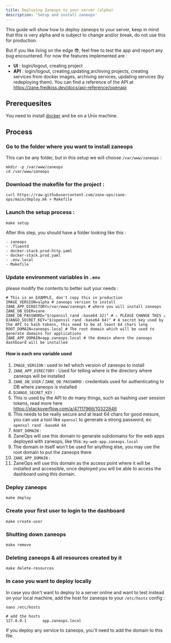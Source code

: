 ```yaml
---
title: Deploying Zaneops to your server (alpha)
description: 'Setup and install zaneops'
---
```


This guide will show how to deploy zaneops to your server, keep in mind that this is very alpha and is subject to change
and/or break, do not use this for production.

But if you like living on the edge 😎, feel free to test the app and report any bug encountered.
For now the features implemented are :

- **UI** : login/logout, creating project
- **API** : login/logout, creating,updating,archiving projects, creating services from docker images, archiving services,
updating services (by redeploying them). You can find a reference of the API
at https://zane.fredkiss.dev/docs/api-reference/openapi

## Prerequesites

You need to install [docker](https://docs.docker.com/engine/install/) and be on a Unix machine.

## Process

### Go to the folder where you want to install zaneops

This can be any folder, but in this setup we will choose `/var/www/zaneops` :

```shell
mkdir -p /var/www/zaneops 
cd /var/www/zaneops
```

### Download the makefile for the project :

```shell
curl https://raw.githubusercontent.com/zane-ops/zane-ops/main/deploy.mk > Makefile
```

### Launch the setup process :

```shell
make setup
```

After this step, you should have a folder looking like this :





<FileTree>

    - zaneops
    - .fluentd
    - docker-stack.prod-http.yaml
    - docker-stack.prod.yaml
    - .env.local
    - Makefile

</FileTree>

### Update environment variables in `.env`

please modify the contents to better suit your needs :

```shell
# This is an EXAMPLE, don't copy this in production
IMAGE_VERSION=alpha # zaneops version to install
ZANE_APP_DIRECTORY=/var/www/zaneops # where you will install zaneops 
ZANE_DB_USER=zane
ZANE_DB_PASSWORD="$(openssl rand -base64 32)" # ⚠️ PLEASE CHANGE THIS ⚠️
DJANGO_SECRET_KEY="$(openssl rand -base64 64)" # A secret key used by the API to hash tokens, this need to be at least 64 chars long
ROOT_DOMAIN=zaneops.local # The root domain which will be used to generate domains for applications
ZANE_APP_DOMAIN=app.zaneops.local # the domain where the zaneops dashboard will be installed 
```

#### How is each env variable used

1. `IMAGE_VERSION` : used to tell which version of zaneops to install
2. `ZANE_APP_DIRECTORY` : Used for telling where is the directory where zaneops will be installed
3. `ZANE_DB_USER` / `ZANE_DB_PASSWORD` : credentials used for authenticating to DB where zaneops is installed
4. `DJANGO_SECRET_KEY` :
 1. This is used by the API to do many things, such as hashing user session tokens, read more
here  https://stackoverflow.com/a/47117966/10322846
 2. This needs to be really secure and at least 64 chars for good mesure, you can use a tool
like `openssl`
to generate a strong password, ex: `openssl rand -base64 64`
5. `ROOT_DOMAIN` :
 1. ZaneOps will use this domain to generate subdomains for the web apps deployed with zaneops, like
this: `my-web-app.zaneops.local`
 2. The domain in itself won't be used for anything else, you may use the root domain to put the zaneops there
6. `ZANE_APP_DOMAIN` :
 1. ZaneOps will use this domain as the access point where it will be installed and accessible, once deployed you
will be able to access the dashboard using this domain.

### Deploy zaneops

```shell
make deploy
```

### Create your first user to login to the dashboard

```shell
make create-user
```

### Shutting down zaneops

```shell
make remove
```

### Deleting zaneops & all resources created by it

```shell
make delete-resources
```

### In case you want to deploy locally

In case you don't want to deploy to a server online and want to test instead
on your local machine, add the host for zaneops to your `/etc/hosts` config :

```shell
nano /etc/hosts

# add the hosts
127.0.0.1       app.zaneops.local
```

If you deploy any service to zaneops, you'll need to add the domain to this file.